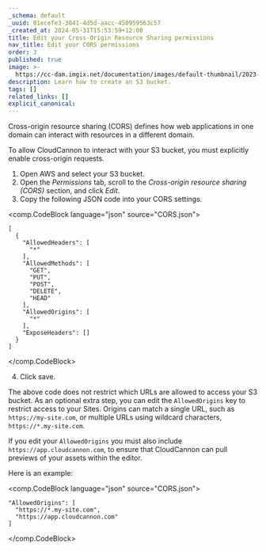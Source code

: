 ```yaml
---
_schema: default
_uuid: 01ecefe3-3841-4d5d-aacc-450959563c57
_created_at: 2024-05-31T15:53:59+12:00
title: Edit your Cross-Origin Resource Sharing permissions
nav_title: Edit your CORS permissions
order: 3
published: true
image: >-
  https://cc-dam.imgix.net/documentation/images/default-thumbnail/2023-Q4/CloudCannon-Documentation-Thumbnail.png
description: Learn how to create an S3 bucket.
tags: []
related_links: []
explicit_canonical:
---
```

Cross-origin resource sharing (CORS) defines how web applications in one domain can interact with resources in a different domain.

To allow CloudCannon to interact with your S3 bucket, you must explicitly enable cross-origin requests.

1. Open AWS and select your S3 bucket.
2. Open the *Permissions* tab, scroll to the *Cross-origin resource sharing (CORS)* section, and click *Edit*.
3. Copy the following JSON code into your CORS settings.

<comp.CodeBlock language="json" source="CORS.json">
```
[
  {
    "AllowedHeaders": [
      "*"
    ],
    "AllowedMethods": [
      "GET",
      "PUT",
      "POST",
      "DELETE",
      "HEAD"
    ],
    "AllowedOrigins": [
      "*"
    ],
    "ExposeHeaders": []
  }
]
```
</comp.CodeBlock>

4. Click save.

The above code does not restrict which URLs are allowed to access your S3 bucket. As an optional extra step, you can edit the `AllowedOrigins` key to restrict access to your Sites. Origins can match a single URL, such as `https://my-site.com`, or multiple URLs using wildcard characters, `https://*.my-site.com`.

If you edit your `AllowedOrigins` you must also include `https://app.cloudcannon.com`, to ensure that CloudCannon can pull previews of your assets within the editor.

Here is an example:

<comp.CodeBlock language="json" source="CORS.json">
```
"AllowedOrigins": [
  "https://*.my-site.com",
  "https://app.cloudcannon.com"
]
```
</comp.CodeBlock>